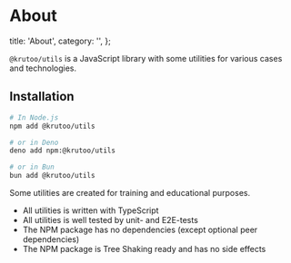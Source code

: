 # About

  title: 'About',
  category: '',
};

`@krutoo/utils` is a JavaScript library with some utilities for various cases and technologies.

## Installation

```bash
# In Node.js
npm add @krutoo/utils

# or in Deno
deno add npm:@krutoo/utils

# or in Bun
bun add @krutoo/utils
```

Some utilities are created for training and educational purposes.

- All utilities is written with TypeScript
- All utilities is well tested by unit- and E2E-tests
- The NPM package has no dependencies (except optional peer dependencies)
- The NPM package is Tree Shaking ready and has no side effects
